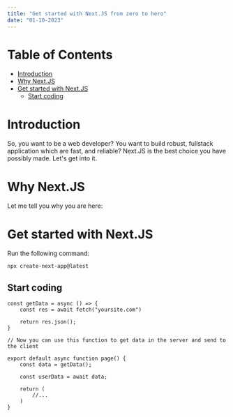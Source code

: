 ```yaml
---
title: "Get started with Next.JS from zero to hero"
date: "01-10-2023"
---
```


# Table of Contents

- [Introduction](#Introduction)
- [Why Next.JS](#Why-Next-JS)
- [Get started with Next.JS](#get-started-with-next.js)
  - [Start coding](#start-coding)

# Introduction

So, you want to be a web developer? You want to build robust, fullstack application which are fast, and reliable? Next.JS is the best choice you have possibly made. Let's get into it.

# Why Next.JS

Let me tell you why you are here:

# Get started with Next.JS

Run the following command:

```
npx create-next-app@latest
```

## Start coding

```JS
const getData = async () => {
    const res = await fetch("yoursite.com")

    return res.json();
}

// Now you can use this function to get data in the server and send to the client

export default async function page() {
    const data = getData();

    const userData = await data;

    return (
        //...
    )
}
```
